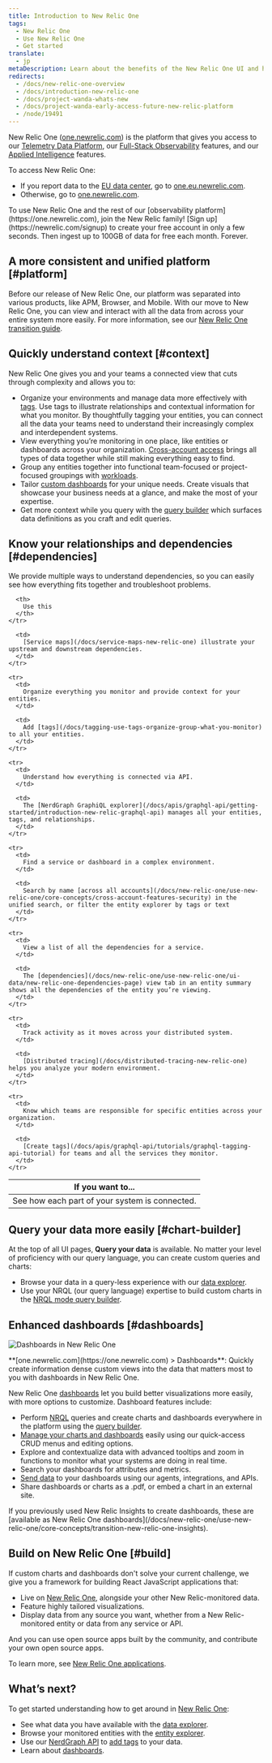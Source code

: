 ```yaml
---
title: Introduction to New Relic One
tags:
  - New Relic One
  - Use New Relic One
  - Get started
translate:
  - jp
metaDescription: Learn about the benefits of the New Relic One UI and how to get around on the platform.
redirects:
  - /docs/new-relic-one-overview
  - /docs/introduction-new-relic-one
  - /docs/project-wanda-whats-new
  - /docs/project-wanda-early-access-future-new-relic-platform
  - /node/19491
---
```


New Relic One ([one.newrelic.com](https://one.newrelic.com)) is the platform that gives you access to our [Telemetry Data Platform](/docs/telemetry-data-platform/get-started/capabilities/get-know-telemetry-data-platform), our [Full-Stack Observability](/docs/full-stack-observability/monitor-everything/get-started-new-relic-monitoring-tools/get-started-full-stack-observability#h2-start-anywhere) features, and our [Applied Intelligence](/docs/alerts-applied-intelligence) features.

To access New Relic One:

* If you report data to the [EU data center](/docs/using-new-relic/welcome-new-relic/getting-started/introduction-eu-region-data-center), go to [one.eu.newrelic.com](https://one.eu.newrelic.com).
* Otherwise, go to [one.newrelic.com](https://one.newrelic.com).

<Callout variant="tip">
  To use New Relic One and the rest of our [observability platform](https://one.newrelic.com), join the New Relic family! [Sign up](https://newrelic.com/signup) to create your free account in only a few seconds. Then ingest up to 100GB of data for free each month. Forever.
</Callout>

## A more consistent and unified platform [#platform]

Before our release of New Relic One, our platform was separated into various products, like APM, Browser, and Mobile. With our move to New Relic One, you can view and interact with all the data from across your entire system more easily. For more information, see our [New Relic One transition guide](/docs/new-relic-one/use-new-relic-one/core-concepts/new-relic-one-transition-guide-july-2020).

## Quickly understand context [#context]

New Relic One gives you and your teams a connected view that cuts through complexity and allows you to:

* Organize your environments and manage data more effectively with [tags](/node/29366/). Use tags to illustrate relationships and contextual information for what you monitor. By thoughtfully tagging your entities, you can connect all the data your teams need to understand their increasingly complex and interdependent systems.
* View everything you’re monitoring in one place, like entities or dashboards across your organization. [Cross-account access](/docs/new-relic-one/use-new-relic-one/core-concepts/cross-account-features-security) brings all types of data together while still making everything easy to find.
* Group any entities together into functional team-focused or project-focused groupings with [workloads](/docs/new-relic-one/use-new-relic-one/core-concepts/new-relic-workloads-create-groupings-entities).
* Tailor [custom dashboards](#dashboards) for your unique needs. Create visuals that showcase your business needs at a glance, and make the most of your expertise.
* Get more context while you query with the [query builder](/docs/introduction-chart-builder) which surfaces data definitions as you craft and edit queries.

## Know your relationships and dependencies [#dependencies]

We provide multiple ways to understand dependencies, so you can easily see how everything fits together and troubleshoot problems.

<table>
  <thead>
    <tr>
      <th style={{ width: "350px" }}>
        If you want to...
      </th>

      <th>
        Use this
      </th>
    </tr>
  </thead>

  <tbody>
    <tr>
      <td>
        See how each part of your system is connected.
      </td>

      <td>
        [Service maps](/docs/service-maps-new-relic-one) illustrate your upstream and downstream dependencies.
      </td>
    </tr>

    <tr>
      <td>
        Organize everything you monitor and provide context for your entities.
      </td>

      <td>
        Add [tags](/docs/tagging-use-tags-organize-group-what-you-monitor) to all your entities.
      </td>
    </tr>

    <tr>
      <td>
        Understand how everything is connected via API.
      </td>

      <td>
        The [NerdGraph GraphiQL explorer](/docs/apis/graphql-api/getting-started/introduction-new-relic-graphql-api) manages all your entities, tags, and relationships.
      </td>
    </tr>

    <tr>
      <td>
        Find a service or dashboard in a complex environment.
      </td>

      <td>
        Search by name [across all accounts](/docs/new-relic-one/use-new-relic-one/core-concepts/cross-account-features-security) in the unified search, or filter the entity explorer by tags or text
      </td>
    </tr>

    <tr>
      <td>
        View a list of all the dependencies for a service.
      </td>

      <td>
        The [dependencies](/docs/new-relic-one/use-new-relic-one/ui-data/new-relic-one-dependencies-page) view tab in an entity summary shows all the dependencies of the entity you’re viewing.
      </td>
    </tr>

    <tr>
      <td>
        Track activity as it moves across your distributed system.
      </td>

      <td>
        [Distributed tracing](/docs/distributed-tracing-new-relic-one) helps you analyze your modern environment.
      </td>
    </tr>

    <tr>
      <td>
        Know which teams are responsible for specific entities across your organization.
      </td>

      <td>
        [Create tags](/docs/apis/graphql-api/tutorials/graphql-tagging-api-tutorial) for teams and all the services they monitor.
      </td>
    </tr>
  </tbody>
</table>

## Query your data more easily [#chart-builder]

At the top of all UI pages, **Query your data** is available. No matter your level of proficiency with our query language, you can create custom queries and charts:

* Browse your data in a query-less experience with our [data explorer](/docs/query-your-data/explore-query-data/data-explorer/introduction-data-explorer).
* Use your NRQL (our query language) expertise to build custom charts in the [NRQL mode query builder](/docs/specify-data-chart#use-advanced).

## Enhanced dashboards [#dashboards]

![Dashboards in New Relic One](./images/NR1-dashboards-image.png "NR1-dashboards-image.png")

<figcaption>
  **[one.newrelic.com](https://one.newrelic.com) > Dashboards**: Quickly create information dense custom views into the data that matters most to you with dashboards in New Relic One.
</figcaption>

New Relic One [dashboards](/docs/introduction-new-relic-one-dashboards) let you build better visualizations more easily, with more options to customize. Dashboard features include:

* Perform [NRQL](/docs/insights/nrql-new-relic-query-language/using-nrql/introduction-nrql) queries and create charts and dashboards everywhere in the platform using the [query builder](/docs/chart-builder/use-chart-builder/get-started/introduction-chart-builder).
* [Manage your charts and dashboards](/docs/explore-dashboards-index) easily using our quick-access CRUD menus and editing options.
* Explore and contextualize data with advanced tooltips and zoom in functions to monitor what your systems are doing in real time.
* Search your dashboards for attributes and metrics.
* [Send data](/docs/insights/insights-data-sources/custom-data/send-custom-data-insights) to your dashboards using our agents, integrations, and APIs.
* Share dashboards or charts as a .pdf, or embed a chart in an external site.

<Callout variant="tip">
  If you previously used New Relic Insights to create dashboards, these are [available as New Relic One dashboards](/docs/new-relic-one/use-new-relic-one/core-concepts/transition-new-relic-one-insights).
</Callout>

## Build on New Relic One [#build]

If custom charts and dashboards don't solve your current challenge, we give you a framework for building React JavaScript applications that:

* Live on [New Relic One](/docs/new-relic-one/use-new-relic-one/get-started/introduction-new-relic-one), alongside your other New Relic-monitored data.
* Feature highly tailored visualizations.
* Display data from any source you want, whether from a New Relic-monitored entity or data from any service or API.

And you can use open source apps built by the community, and contribute your own open source apps.

To learn more, see [New Relic One applications](/docs/new-relic-programmable-platform-introduction).

## What’s next?

To get started understanding how to get around in [New Relic One](https://one.newrelic.com):

* See what data you have available with the [data explorer](/docs/query-your-data/explore-query-data/data-explorer/introduction-data-explorer).
* Browse your monitored entities with the [entity explorer](/docs/new-relic-one/use-new-relic-one/ui-data/new-relic-one-entity-explorer).
* Use our [NerdGraph API](/docs/apis/graphql-api/getting-started/introduction-new-relic-graphql-api) to [add tags](/docs/apis/graphql-api/tutorials/graphql-tagging-api-tutorial) to your data.
* Learn about [dashboards](/docs/dashboards/new-relic-one-dashboards/get-started/introduction-new-relic-one-dashboards).
